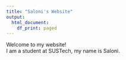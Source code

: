 ```yaml
---
title: "Saloni's Website"
output:
  html_document:
    df_print: paged
---
```


Welcome to my website!  
I am a student at SUSTech, my name is Saloni.